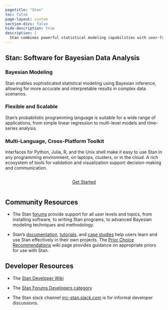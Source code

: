 ```yaml
---
pagetitle: "Stan"
toc: false
page-layout: custom
section-divs: false
hide-description: true
description: | 
  Stan combines powerful statistical modeling capabilities with user-friendly interfaces, an active community, and a commitment to open-source development.  
---
```



::: {.hero-banner}
::: {.grid}
::: {.g-col-1}
:::
::: {.g-col-8}
# Stan: Software for Bayesian Data Analysis
:::
:::
:::


::: {.second-banner}
::: {.grid}
::: {.g-col-1}
:::
::: {.g-col-8}
### Bayesian Modeling

Stan enables sophisticated statistical modeling using Bayesian inference, allowing for more accurate and interpretable results in complex data scenarios.

### Flexible and Scalable

Stan's probabilistic programming language is suitable for a wide range of applications, from simple linear regression to multi-level models and time-series analysis.

### Multi-Language, Cross-Platform Toolkit

Interfaces for Python, Julia, R, and the Unix shell make it easy to use Stan in any programming environment,
on  laptops, clusters, or in the cloud.  A rich ecosystem of tools for validation and visualization support
decision-making and communication.

::: {.hero-buttons style="position: relative; display: flex; justify-content: center;"}
[Get Started](install/install.qmd){.btn-action-primary .btn-action .btn .btn-success .btn-lg role="button"}
::: 

:::
:::
:::



::: {.second-banner}
::: {.grid}
::: {.g-col-1}
:::
::: {.g-col-8}
## Community Resources
* The Stan [forums](https://discourse.mc-stan.org) provide support for all user levels and topics, from installing software, to writing Stan programs, to advanced Bayesian modeling techniques and methodology.

* Stan's [documentation](https://mc-stan.org/docs), [tutorials](learn-stan/tutorials.qmd), and [case studies](learn-stan/case-studies.qmd) help users learn and use Stan effectively in their own projects.
The [Prior Choice Recommendations](https://github.com/stan-dev/stan/wiki/Prior-Choice-Recommendations) wiki page provides guidance on appropriate priors for use with Stan.
:::
:::
:::

::: {.second-banner}
::: {.grid}
::: {.g-col-1}
:::

::: {.g-col-8}
## Developer Resources
* The [Stan Developer Wiki](https://github.com/stan-dev/stan/wiki)

* The [Stan Forums Developers category](https://discourse.mc-stan.org/c/stan-dev/10)

* The Stan slack channel [mc-stan.slack.com](https://join.slack.com/t/mc-stan/shared_invite/zt-1le4ebi4m-UMtiOkJb4gcS16qz2wIYCw)
is for informal developer discussions.
:::
:::
:::

